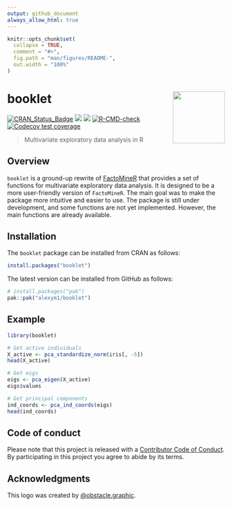 ---
output: github_document
always_allow_html: true
---

<!-- README.md is generated from README.Rmd. Please edit that file -->

```{r, include = FALSE}
knitr::opts_chunk$set(
  collapse = TRUE,
  comment = "#>",
  fig.path = "man/figures/README-",
  out.width = "100%"
)
```

# booklet <a href=#><img src='man/figures/sticker.png' align="right" width="120" /></a>

<!-- badges: start -->
[![CRAN_Status_Badge](https://www.r-pkg.org/badges/version/booklet)](https://cran.r-project.org/package=booklet)
[![](https://cranlogs.r-pkg.org/badges/booklet)](https://cran.r-project.org/package=booklet)
![](https://img.shields.io/badge/github%20version-1.0.1-green.svg)
[![R-CMD-check](https://github.com/alexym1/booklet/actions/workflows/R-CMD-check.yaml/badge.svg)](https://github.com/alexym1/booklet/actions/workflows/R-CMD-check.yaml)
[![Codecov test coverage](https://codecov.io/gh/alexym1/booklet/branch/master/graph/badge.svg)](https://app.codecov.io/gh/alexym1/booklet?branch=master)
<!-- badges: end -->

> Multivariate exploratory data analysis in R


## Overview
`booklet` is a ground-up rewrite of [FactoMineR](https://github.com/husson/FactoMineR/tree/master) that provides a set of functions for multivariate exploratory data analysis. It is designed to be a more user-friendly version of `FactoMineR`. The main goal was to make the package more intuitive and easier to use. The package is still under development, and some functions are not yet implemented. However, the main functions are already available.


## Installation

The `booklet` package can be installed from CRAN as follows:

```{r eval = FALSE}
install.packages("booklet")
```

The latest version can be installed from GitHub as follows: 

```{r eval = FALSE}
# install.packages("pak")
pak::pak("alexym1/booklet")
```

## Example

```{r, message = FALSE, warning = FALSE}
library(booklet)

# Get active individuals
X_active <- pca_standardize_norm(iris[, -5])
head(X_active)
```

```{r, message = FALSE, warning = FALSE}
# Get eigs
eigs <- pca_eigen(X_active)
eigs$values
```

```{r, message = FALSE, warning = FALSE}
# Get principal components
ind_coords <- pca_ind_coords(eigs)
head(ind_coords)
```


## Code of conduct

Please note that this project is released with a [Contributor Code of Conduct](https://alexym1.github.io/booklet/CONTRIBUTING.html). By participating in this project you agree to abide by its terms.


## Acknowledgments

This logo was created by [@obstacle.graphic](https://linktr.ee/obstacle.graphic).